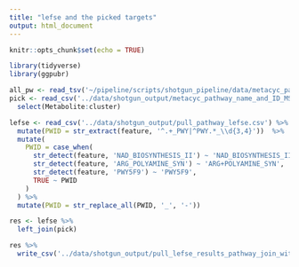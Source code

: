 ```yaml
---
title: "lefse and the picked targets"
output: html_document
---
```


```r
knitr::opts_chunk$set(echo = TRUE)
```

```r
library(tidyverse)
library(ggpubr)
```

```r
all_pw <- read_tsv('~/pipeline/scripts/shotgun_pipeline/data/metacyc_pathway_name_and_ID.tsv')
pick <- read_csv('../data/shotgun_output/metacyc_pathway_name_and_ID_MSv2.csv') %>% 
  select(Metabolite:cluster)

lefse <- read_csv('../data/shotgun_output/pull_pathway_lefse.csv') %>% 
  mutate(PWID = str_extract(feature, '^.+_PWY|^PWY.*_\\d{3,4}'))  %>% 
  mutate(
    PWID = case_when(
      str_detect(feature, 'NAD_BIOSYNTHESIS_II') ~ 'NAD_BIOSYNTHESIS_II',
      str_detect(feature, 'ARG_POLYAMINE_SYN') ~ 'ARG+POLYAMINE_SYN',
      str_detect(feature, 'PWY5F9') ~ 'PWY5F9',
      TRUE ~ PWID
    )
  ) %>% 
  mutate(PWID = str_replace_all(PWID, '_', '-'))

res <- lefse %>% 
  left_join(pick)

res %>% 
  write_csv('../data/shotgun_output/pull_lefse_results_pathway_join_with_picked_ones.csv')
```

